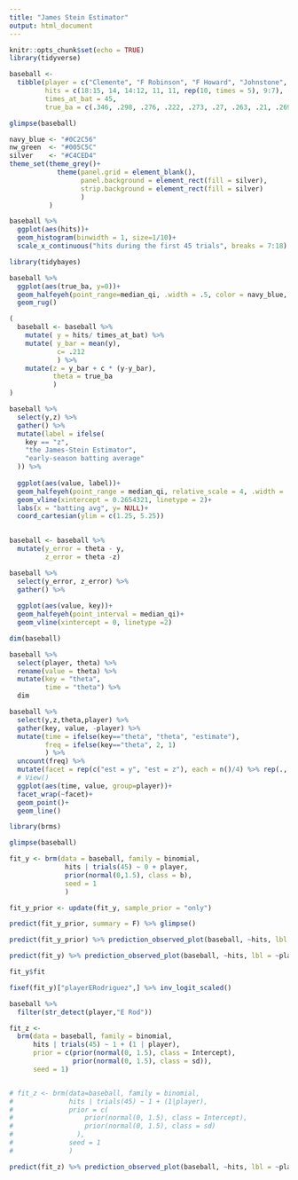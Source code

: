 ```yaml
---
title: "James Stein Estimator"
output: html_document
---
```


```r
knitr::opts_chunk$set(echo = TRUE)
library(tidyverse)

baseball <- 
  tibble(player = c("Clemente", "F Robinson", "F Howard", "Johnstone", "Berry", "Spencer", "Kessinger", "L Alvarado", "Santo", "Swoboda", "Unser", "Williams", "Scott", "Petrocelli", "E Rodriguez", "Campaneris", "Munson", "Alvis"),
         hits = c(18:15, 14, 14:12, 11, 11, rep(10, times = 5), 9:7),
         times_at_bat = 45,
         true_ba = c(.346, .298, .276, .222, .273, .27, .263, .21, .269, .23, .264, .256, .303, .264, .226, .286, .316, .2))
```
```r
glimpse(baseball)
```
```r
navy_blue <- "#0C2C56"
nw_green  <- "#005C5C"  
silver    <- "#C4CED4"
theme_set(theme_grey()+
            theme(panel.grid = element_blank(),
                  panel.background = element_rect(fill = silver),
                  strip.background = element_rect(fill = silver)
                  )
          )
```
```r
baseball %>% 
  ggplot(aes(hits))+
  geom_histogram(binwidth = 1, size=1/10)+
  scale_x_continuous("hits during the first 45 trials", breaks = 7:18)
```
```r
library(tidybayes)

baseball %>% 
  ggplot(aes(true_ba, y=0))+
  geom_halfeyeh(point_range=median_qi, .width = .5, color = navy_blue, fill = alpha(nw_green, 2/3))+
  geom_rug()
```
```r
(
  baseball <- baseball %>% 
    mutate( y = hits/ times_at_bat) %>% 
    mutate( y_bar = mean(y),
            c= .212
            ) %>% 
    mutate(z = y_bar + c * (y-y_bar),
           theta = true_ba
           )
)
```

```r
baseball %>% 
  select(y,z) %>% 
  gather() %>% 
  mutate(label = ifelse(
    key == "z",
    "the James-Stein Estimator",
    "early-season batting average"
  )) %>% 
  
  ggplot(aes(value, label))+
  geom_halfeyeh(point_range = median_qi, relative_scale = 4, .width = .5)+
  geom_vline(xintercept = 0.2654321, linetype = 2)+
  labs(x = "batting avg", y= NULL)+
  coord_cartesian(ylim = c(1.25, 5.25))
  
```
```r
baseball <- baseball %>% 
  mutate(y_error = theta - y,
         z_error = theta -z)
```

```r
baseball %>% 
  select(y_error, z_error) %>% 
  gather() %>% 
  
  ggplot(aes(value, key))+
  geom_halfeyeh(point_interval = median_qi)+
  geom_vline(xintercept = 0, linetype =2)
```
```r
dim(baseball)
```

```r
baseball %>% 
  select(player, theta) %>% 
  rename(value = theta) %>% 
  mutate(key = "theta",
         time = "theta") %>% 
  dim
```


```r
baseball %>% 
  select(y,z,theta,player) %>% 
  gather(key, value, -player) %>% 
  mutate(time = ifelse(key=="theta", "theta", "estimate"),
         freq = ifelse(key=="theta", 2, 1)
         ) %>% 
  uncount(freq) %>% 
  mutate(facet = rep(c("est = y", "est = z"), each = n()/4) %>% rep(., times = 2)) %>% 
  # View()
  ggplot(aes(time, value, group=player))+
  facet_wrap(~facet)+
  geom_point()+
  geom_line()
```
```r
library(brms)
```
```r
glimpse(baseball)
```

```r
fit_y <- brm(data = baseball, family = binomial,
              hits | trials(45) ~ 0 + player,
              prior(normal(0,1.5), class = b),
              seed = 1
              )
```
```r
fit_y_prior <- update(fit_y, sample_prior = "only")
```
```r
predict(fit_y_prior, summary = F) %>% glimpse()
```

```r
predict(fit_y_prior) %>% prediction_observed_plot(baseball, ~hits, lbl = ~player)
```
```r
predict(fit_y) %>% prediction_observed_plot(baseball, ~hits, lbl = ~player)
```
```r
fit_y$fit
```

```r
fixef(fit_y)["playerERodriguez",] %>% inv_logit_scaled()
```
```r
baseball %>% 
  filter(str_detect(player,"E Rod"))
```

```r
fit_z <-
  brm(data = baseball, family = binomial,
      hits | trials(45) ~ 1 + (1 | player),
      prior = c(prior(normal(0, 1.5), class = Intercept),
                prior(normal(0, 1.5), class = sd)),
      seed = 1)


# fit_z <- brm(data=baseball, family = binomial,
#              hits | trials(45) ~ 1 + (1|player),
#              prior = c(
#                  prior(normal(0, 1.5), class = Intercept),
#                  prior(normal(0, 1.5), class = sd)
#                ),
#              seed = 1
#              )
```
```r
predict(fit_z) %>% prediction_observed_plot(baseball, ~hits, lbl = ~player) %>% plotly::ggplotly()
```

